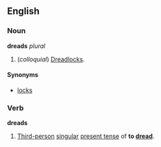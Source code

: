 ==English==
===Noun===
'''dreads''' ''plural''

#(''colloquial'') [[Dreadlocks]].

====Synonyms====
*[[locks]]

<!--Put translations, etc, under "dreadlocks"-->

===Verb===
'''dreads'''

#[[Third-person]] [[singular]] [[present tense]] of '''to [[dread]]'''.